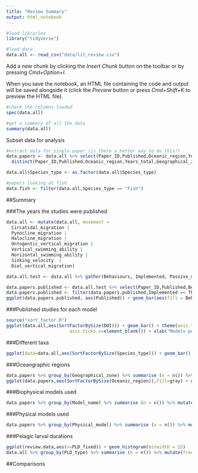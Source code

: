 ```yaml
---
title: "Review Summary"
output: html_notebook
---
```



```r
#load libraries
library("tidyverse")

#load data
data.all <- read_csv("data/lit_review.csv")
```

Add a new chunk by clicking the *Insert Chunk* button on the toolbar or by pressing *Cmd+Option+I*.

When you save the notebook, an HTML file containing the code and output will be saved alongside it (click the *Preview* button or press *Cmd+Shift+K* to preview the HTML file).

```r
#check the columns loaded
spec(data.all)

#get a summary of all the data
summary(data.all)
```

Subset data for analysis

```r
#extract data for single paper (is there a better way to do this?)
data.papers <- data.all %>% select(Paper_ID,Published,Oceanic_region,Years_total,Geographical_zone,Model_reuse,Model_name,Physical_model,Nested_submodels,Model_time_step) %>% 
  distinct(Paper_ID,Published,Oceanic_region,Years_total,Geographical_zone,Model_reuse,Model_name,Physical_model,Nested_submodels,Model_time_step)

data.all$Species_type <- as.factor(data.all$Species_type)

#papers looking at fish
data.fish <- filter(data.all,Species_type == "Fish")
```


##Summary

###The years the studies were published

```r
data.all <- mutate(data.all, movement = 
  Circatidal_migration |
  Pynocline_migration |
  Halocline_migration |
  Ontogentic_vertical_migration |
  Vertical_swimming_ability |
  Horizontal_swimming_ability |
  Sinking_velocity  | 
  Diel_vertical_migration)

data.all.test <- data.all %>% gather(Behaviours, Implemented, Passive_movement,movement)

data.papers.published <- data.all.test %>% select(Paper_ID,Published,Behaviours,Implemented) %>% distinct(Paper_ID,Published,Behaviours,Implemented)
data.papers.published <- filter(data.papers.published,Implemented == TRUE)
ggplot(data.papers.published, aes(Published)) + geom_bar(aes(fill = Behaviours)) +labs( x = "Publication year", y = "Number of papers")
```
###Published studies for each model

```r
source("sort_factor.R")
ggplot(data.all,aes(SortFactorBySize(DOI))) + geom_bar() + theme(axis.text.x=element_blank(),
                        axis.ticks.x=element_blank()) + xlab("Models per paper")
```
###Different taxa

```r
ggplot(data=data.all,aes(SortFactorBySize(Species_type))) + geom_bar() + coord_flip() + ylab("Number of models using the taxa") + xlab("Taxa")
```

###Oceangraphic regions
```r
data.papers %>% group_by(Geographical_zone) %>% summarise (n = n()) %>% mutate(freq = n / sum(n))
ggplot(data.papers,aes(SortFactorBySize(Oceanic_region)),fill=gray) + geom_bar() + coord_flip() + xlab("Oceanographic region") + ylab("Number of papers per region")
```


###Biophysical models used
```r
data.papers %>% group_by(Model_name) %>% summarise (n = n()) %>% mutate(freq = n / sum(n))
```

###Physical models used
```r
data.papers %>% group_by(Physical_model) %>% summarise (n = n()) %>% mutate(freq = n / sum(n))
```

###Pelagic larval durations
```r
ggplot(review.data,aes(x=PLD_fixed)) + geom_histogram(binwidth = 15)
data.all %>% group_by(PLD_type) %>% summarise (n = n()) %>% mutate(freq = n / sum(n))
```

##Comparisons


